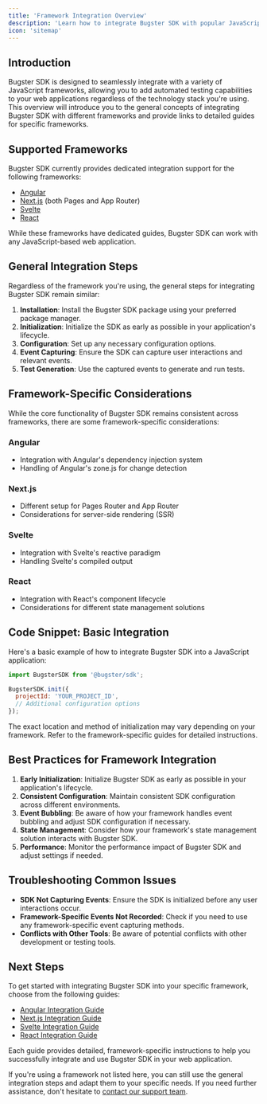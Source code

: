 ```yaml
---
title: 'Framework Integration Overview'
description: 'Learn how to integrate Bugster SDK with popular JavaScript frameworks'
icon: 'sitemap'
---
```


## Introduction

Bugster SDK is designed to seamlessly integrate with a variety of JavaScript frameworks, allowing you to add automated testing capabilities to your web applications regardless of the technology stack you're using. This overview will introduce you to the general concepts of integrating Bugster SDK with different frameworks and provide links to detailed guides for specific frameworks.

## Supported Frameworks

Bugster SDK currently provides dedicated integration support for the following frameworks:

- [Angular](/framework-guides/angular)
- [Next.js](/framework-guides/nextjs) (both Pages and App Router)
- [Svelte](/framework-guides/svelte)
- [React](/framework-guides/react)

While these frameworks have dedicated guides, Bugster SDK can work with any JavaScript-based web application.

## General Integration Steps

Regardless of the framework you're using, the general steps for integrating Bugster SDK remain similar:

1. **Installation**: Install the Bugster SDK package using your preferred package manager.
2. **Initialization**: Initialize the SDK as early as possible in your application's lifecycle.
3. **Configuration**: Set up any necessary configuration options.
4. **Event Capturing**: Ensure the SDK can capture user interactions and relevant events.
5. **Test Generation**: Use the captured events to generate and run tests.

## Framework-Specific Considerations

While the core functionality of Bugster SDK remains consistent across frameworks, there are some framework-specific considerations:

### Angular
- Integration with Angular's dependency injection system
- Handling of Angular's zone.js for change detection

### Next.js
- Different setup for Pages Router and App Router
- Considerations for server-side rendering (SSR)

### Svelte
- Integration with Svelte's reactive paradigm
- Handling Svelte's compiled output

### React
- Integration with React's component lifecycle
- Considerations for different state management solutions

## Code Snippet: Basic Integration

Here's a basic example of how to integrate Bugster SDK into a JavaScript application:

```javascript
import BugsterSDK from '@bugster/sdk';

BugsterSDK.init({
  projectId: 'YOUR_PROJECT_ID',
  // Additional configuration options
});
```

<Note>
The exact location and method of initialization may vary depending on your framework. Refer to the framework-specific guides for detailed instructions.
</Note>

## Best Practices for Framework Integration

1. **Early Initialization**: Initialize Bugster SDK as early as possible in your application's lifecycle.
2. **Consistent Configuration**: Maintain consistent SDK configuration across different environments.
3. **Event Bubbling**: Be aware of how your framework handles event bubbling and adjust SDK configuration if necessary.
4. **State Management**: Consider how your framework's state management solution interacts with Bugster SDK.
5. **Performance**: Monitor the performance impact of Bugster SDK and adjust settings if needed.

## Troubleshooting Common Issues

- **SDK Not Capturing Events**: Ensure the SDK is initialized before any user interactions occur.
- **Framework-Specific Events Not Recorded**: Check if you need to use any framework-specific event capturing methods.
- **Conflicts with Other Tools**: Be aware of potential conflicts with other development or testing tools.

## Next Steps

To get started with integrating Bugster SDK into your specific framework, choose from the following guides:

- [Angular Integration Guide](/framework-guides/angular)
- [Next.js Integration Guide](/framework-guides/nextjs)
- [Svelte Integration Guide](/framework-guides/svelte)
- [React Integration Guide](/framework-guides/react)

Each guide provides detailed, framework-specific instructions to help you successfully integrate and use Bugster SDK in your web application.

If you're using a framework not listed here, you can still use the general integration steps and adapt them to your specific needs. If you need further assistance, don't hesitate to [contact our support team](https://bugster.app/support).

